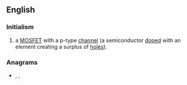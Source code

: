 ==English==

===Initialism===
{{rfc-header|Initialism}}
{{head|en|initialism}}

# {{label|en|electronics}} a [[MOSFET]] with a p-type [[channel]] (a semiconductor [[doped]] with an element creating a surplus of [[hole]]s).

===Anagrams===
* {{l|en|mops}}, {{l|en|MSPO}}, {{l|en|poms}}
